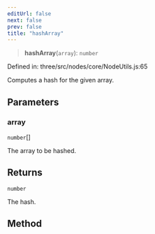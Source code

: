 ```yaml
---
editUrl: false
next: false
prev: false
title: "hashArray"
---
```


> **hashArray**(`array`): `number`

Defined in: three/src/nodes/core/NodeUtils.js:65

Computes a hash for the given array.

## Parameters

### array

`number`[]

The array to be hashed.

## Returns

`number`

The hash.

## Method
